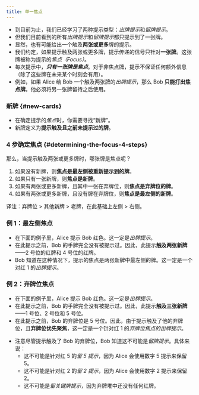 ```yaml
---
title: 单一焦点
---
```



<BeginnersGuideProgress id="single-card-focus" />

- 到目前为止，我们已经学习了两种提示类型：*出牌提示*和*留牌提示*。
- 但我们目前看到的所有*出牌提示*和*留牌提示*都只提示到了一张牌。
- 显然，也有可能给出一个触及**两张或更多**牌的提示。
- 我们约定，如果提示触及两张或更多牌，提示传递的信号只针对**一张牌**。这张牌被称为提示的*焦点（Focus）*。
- 每次提示中，<Em>**只有一张牌是焦点**</Em>。对于非焦点牌，提示不保证任何额外信息（除了这些牌在未来某个时刻会有用）。
- 例如，如果 Alice 给 Bob 一个触及两张牌的*出牌提示*，那么 Bob **只能打出焦点牌**。他必须将另一张牌留待之后使用。

### 新牌 \{#new-cards\}

- 在确定提示的*焦点*时，你需要寻找“新牌”。
- 新牌定义为**提示触及且之前未提示过的牌**。

### 4 步确定焦点 \{#determining-the-focus-4-steps\}

那么，当提示触及两张或更多牌时，哪张牌是焦点呢？

1. 如果没有新牌，则**焦点是最左侧被重新提示到的牌**。
1. 如果只有一张新牌，则**焦点是新牌**。
1. 如果有两张或更多新牌，且其中一张在弃牌位，则**焦点是弃牌位的牌**。
1. 如果有两张或更多新牌，且没有牌在弃牌位，则**焦点是最左侧的新牌**。

译注：弃牌位 > 其他新牌 > 老牌，在此基础上左侧 > 右侧。

### 例 1：最左侧焦点

- 在下面的例子里，Alice 提示 Bob 红色。这一定是*出牌提示*。
- 在此提示之前，Bob 的手牌完全没有被提示过。因此，此提示**触及两张新牌**——2 号位的红牌和 4 号位的红牌。
- Bob 知道在这种情况下，提示的焦点是两张新牌中最左侧的牌。这一定是一个对红 1 的*出牌提示*。

<LeftMostFocus />

### 例 2：弃牌位焦点

- 在下面的例子里，Alice 提示 Bob 红色。这一定是*出牌提示*。
- 在此提示之前，Bob 的手牌完全没有被提示过。因此，此提示**触及三张新牌**——1 号位、2 号位和 5 号位。
- 在此提示之前，Bob 的弃牌位是 5 号位。因此，由于提示触及了他的弃牌位，且**弃牌位优先聚焦**，这一定是一个针对红 1 的*弃牌位焦点的出牌提示*。

<ChopFocus />

- 注意尽管提示触及了 Bob 的弃牌位，Bob 知道这不可能是*留牌提示*。具体来说：
  - 这不可能是针对红 5 的*留 5 提示*，因为 Alice 会使用数字 5 提示来保留 5。
  - 这不可能是针对红 2 的*留 2 提示*，因为 Alice 会使用数字 2 提示来保留 2。
  - 这不可能是*留关键牌提示*，因为弃牌堆中还没有任何红牌。
